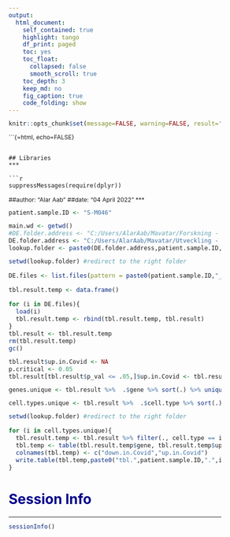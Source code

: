 ```yaml
---
output:
  html_document:
    self_contained: true
    highlight: tango
    df_print: paged
    toc: yes
    toc_float:
      collapsed: false
      smooth_scroll: true
    toc_depth: 3
    keep_md: no
    fig_caption: true
    code_folding: show
---
```

```r
knitr::opts_chunk$set(message=FALSE, warning=FALSE, result='hold', error=FALSE, echo=TRUE, eval=TRUE, cache=FALSE, fig.width = 10)
```

```{=html, echo=FALSE}

<style type="text/css">
div.hidecode + pre {display: none}

body{ /* Normal  */
      font-size: 12px;
  }
td {  /* Table  */
  font-size: 8px;
}
h1.title {
  font-size: 38px;
  color: DarkRed;
}
h1 { /* Header 1 */
  font-size: 28px;
  color: DarkBlue;
}
h2 { /* Header 2 */
    font-size: 22px;
  color: DarkBlue;
}
h3 { /* Header 3 */
  font-size: 18px;
  font-family: "Times New Roman", Times, serif;
  color: DarkBlue;
}
code.r{ /* Code block */
    font-size: 12px;
}
pre { /* Code block - determines code spacing between lines */
    font-size: 14px;
}
</style>
```

## Libraries
***

```r
suppressMessages(require(dplyr))
```

##author: "Alar Aab"
##date: "04 April 2022"
***

```r
patient.sample.ID <- "S-M046"
```

```r
main.wd <- getwd()
#DE.folder.address <- "C:/Users/AlarAab/Mavatar/Forskning - General/Output/Covid19/GSE158055/" #S-M046/DifferentialExpression/
DE.folder.address <- "C:/Users/AlarAab/Mavatar/Utveckling - GSE158055"
lookup.folder <- paste0(DE.folder.address,patient.sample.ID,"/DifferentialExpression/")
```

```r
setwd(lookup.folder) #redirect to the right folder

DE.files <- list.files(pattern = paste0(patient.sample.ID,"_tbl.result.Rda"))

tbl.result.temp <- data.frame()

for (i in DE.files){
  load(i)
  tbl.result.temp <- rbind(tbl.result.temp, tbl.result)
}
tbl.result <- tbl.result.temp
rm(tbl.result.temp)
gc()
```

```r
tbl.result$up.in.Covid <- NA
p.critical <- 0.05
tbl.result[tbl.result$p_val <= .05,]$up.in.Covid <- tbl.result %>% .[.$p_val <= p.critical,] %>% .$avg_log2FC < 0
```

```r
genes.unique <- tbl.result %>%  .$gene %>% sort(.) %>% unique(.)
```

```r
cell.types.unique <- tbl.result %>%  .$cell.type %>% sort(.) %>% unique(.)
```

```r
setwd(lookup.folder) #redirect to the right folder

for (i in cell.types.unique){
  tbl.result.temp <- tbl.result %>% filter(., cell.type == i) %>% .[,c(6,10)]
  tbl.temp <- table(tbl.result.temp$gene, tbl.result.temp$up.in.Covid)[,c(2,1)]
  colnames(tbl.temp) <- c("down.in.Covid","up.in.Covid")
  write.table(tbl.temp,paste0("tbl.",patient.sample.ID,".",i,".cells"))
}
```

# Session Info
***

```r
sessionInfo()
```